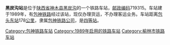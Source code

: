 {{unreferenced|time=2015-07-09T08:58:42+00:00}}
{{noteTA
|1=zh-cn:始发车次; zh-hk:列車班次;
|2=zh-cn:车次; zh-hk:班次;
}}
{{Infobox China railway station 
|车站名称 = 黑炭沟站
|车站名称拼音 = 
|车站地址 = [[陕西省|陕西省]][[神木县|神木县]]
|归属 = [[包神铁路公司|包神铁路公司]]
|车站等级 = [[四等站_(中铁)|四等站]]
|线路 = [[包神铁路|包神铁路]]
}}
'''黑炭沟站'''是位于[[陕西省|陕西省]][[神木县|神木县]][[黑炭沟|黑炭沟]]的一个铁路车站，[[邮政编码|邮政编码]]719315。车站建于1989年，有[[包神铁路|包神铁路]]经过该站，现仅办理货运，不办理客运业务。车站距离[[包头东站|包头东站]]178[[公里|公里]]，隶属[[包神铁路公司|包神铁路公司]]，是[[四等站_(中铁)|四等站]]。

{{start rail box}}
{{s-inop|[[瓷窑湾站|瓷窑湾站]]}}
{{s-line|[[包神铁路|包神铁路]]}}
{{s-inop|[[大柳塔北站|大柳塔北站]]}}
{{end box}}
{{包神铁路}}
{{铁路车站小作品}}
{{陕西小作品}}

[[Category:包神铁路车站|Category:包神铁路车站]]
[[Category:1989年启用的铁路车站|Category:1989年启用的铁路车站]]
[[Category:榆林市铁路车站|Category:榆林市铁路车站]]
